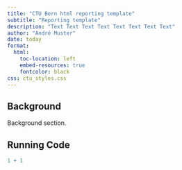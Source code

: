 ```yaml
---
title: "CTU Bern html reporting template"
subtitle: "Reporting template"
description: "Text Text Text Text Text Text Text Text"
author: "André Muster"
date: today
format:
  html:
    toc-location: left
    embed-resources: true
    fontcolor: black
css: ctu_styles.css
---
```


## Background

Background section.

## Running Code

```r
1 + 1
```